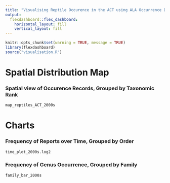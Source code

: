 ```yaml
---
title: "Visualising Reptile Occurence in the ACT using ALA Occurrence Data"
output: 
  flexdashboard::flex_dashboard:
    horizontal_layout: fill
    vertical_layout: fill
---
```


```r
knitr::opts_chunk$set(warning = TRUE, message = TRUE)
library(flexdashboard)
source("visualisation.R")
```

Spatial Distribution Map
=====================================  

<!-- Column {data-width=1500} -->
<!-- ----------------------------------------------------------------------- -->

### Spatial view of Occurence Records, Grouped by Taxonomic Rank

```r
map_reptiles_ACT_2000s
```

Charts {data-orientation=rows}
=====================================     

<!-- Column {data-width=1500} -->
<!-- ----------------------------------------------------------------------- -->

### Frequency of Reports over Time, Grouped by Order

```r
time_plot_2000s.log2
```

### Frequency of Genus Occurrence, Grouped by Family

```r
family_bar_2000s
```

